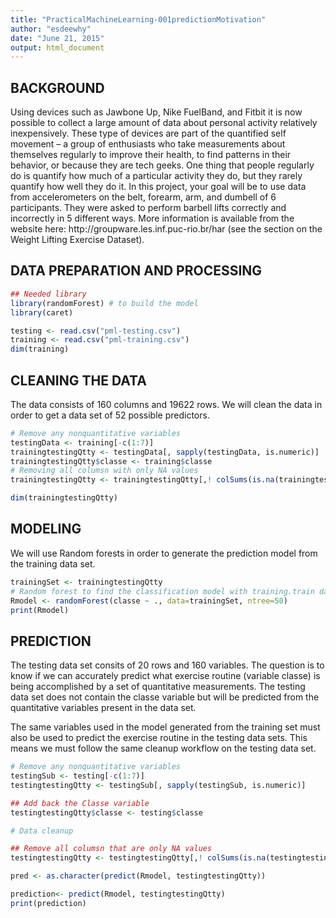 ```yaml
---
title: "PracticalMachineLearning-001predictionMotivation"
author: "esdeewhy"
date: "June 21, 2015"
output: html_document
---
```


BACKGROUND
---
Using devices such as Jawbone Up, Nike FuelBand, and Fitbit it is now possible to collect a large amount of data about personal activity relatively inexpensively. These type of devices are part of the quantified self movement – a group of enthusiasts who take measurements about themselves regularly to improve their health, to find patterns in their behavior, or because they are tech geeks. One thing that people regularly do is quantify how much of a particular activity they do, but they rarely quantify how well they do it. In this project, your goal will be to use data from accelerometers on the belt, forearm, arm, and dumbell of 6 participants. They were asked to perform barbell lifts correctly and incorrectly in 5 different ways. More information is available from the website here: http://groupware.les.inf.puc-rio.br/har (see the section on the Weight Lifting Exercise Dataset). 

DATA PREPARATION AND PROCESSING
---
```r
## Needed library
library(randomForest) # to build the model
library(caret)

testing <- read.csv("pml-testing.csv")
training <- read.csv("pml-training.csv")
dim(training)
```

CLEANING THE DATA
---
The data consists of 160 columns and 19622 rows. We will clean the data in order to get a data set of 52 possible predictors.

```r
# Remove any nonquantitative variables
testingData <- training[-c(1:7)]
trainingtestingQtty <- testingData[, sapply(testingData, is.numeric)]
trainingtestingQtty$classe <- training$classe
# Removing all columsn with only NA values
trainingtestingQtty <- trainingtestingQtty[,! colSums(is.na(trainingtestingQtty)) >= 19216]

dim(trainingtestingQtty)
```

MODELING
---
We will use Random forests in order to generate the prediction model from the training data set.
```r

trainingSet <- trainingtestingQtty
# Random forest to find the classification model with training.train data set.
Rmodel <- randomForest(classe ~ ., data=trainingSet, ntree=50)
print(Rmodel)
```

PREDICTION
---
The testing data set consits of 20 rows and 160 variables. The question is to know if we can accurately predict what exercise routine (variable classe) is being accomplished by a set of quantitative measurements. The testing data set does not contain the classe variable but will be predicted from the quantitative variables present in the data set.

The same variables used in the model generated from the training set must also be used to predict the exercise routine in the testing data sets. This means we must follow the same cleanup workflow on the testing data set.

```r
# Remove any nonquantitative variables
testingSub <- testing[-c(1:7)]
testingtestingQtty <- testingSub[, sapply(testingSub, is.numeric)]

## Add back the Classe variable
testingtestingQtty$classe <- testing$classe

# Data cleanup

## Remove all columsn that are only NA values
testingtestingQtty <- testingtestingQtty[,! colSums(is.na(testingtestingQtty)) >= 19216]

pred <- as.character(predict(Rmodel, testingtestingQtty))

prediction<- predict(Rmodel, testingtestingQtty)
print(prediction)
```

